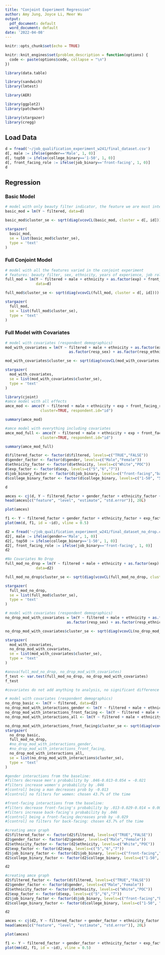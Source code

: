 ```yaml
---
title: "Conjoint Experiment Regression"
author: Amy Jung, Joyce Li, Meer Wu
output:
  pdf_document: default
  word_document: default
date: '2022-04-08'
---
```


```r
knitr::opts_chunk$set(echo = TRUE)

knitr::knit_engines$set(problem_description = function(options) {
  code <- paste(options$code, collapse = "\n")
})
```


```r
library(data.table)

library(sandwich)
library(lmtest)

library(AER) 

library(ggplot2) 
library(patchwork)

library(stargazer)
library(cregg)
```

## Load Data

```r
d = fread('~/job_qualification_experiment_w241/final_dataset.csv')
d[, male := ifelse(gender=='Male', 1, 0)]
d[, top50 := ifelse(college_binary=='1-50', 1, 0)]
d[, front_facing_role := ifelse(job_binary=='front-facing', 1, 0)]
d
```

## Regression

### Basic Model

```r
# model with only beauty filter indicator, the feature we are most interested in investigating
basic_mod = lm(Y ~ filtered, data=d)

basic_mod$cluster_se <- sqrt(diag(vcovCL(basic_mod, cluster = d[, id])))

stargazer(
  basic_mod, 
  se = list(basic_mod$cluster_se), 
  type = 'text'
)
```

### Full Conjoint Model

```r
# model with all the features varied in the conjoint experiment
# features: beauty filter, sex, ethnicity, years of experience, job role, college prestige
full_mod = lm(Y ~ filtered + male + ethnicity + as.factor(exp) + front_facing_role + top50,
              data=d)

full_mod$cluster_se <- sqrt(diag(vcovCL(full_mod, cluster = d[, id])))

stargazer(
  full_mod, 
  se = list(full_mod$cluster_se), 
  type = 'text'
)
```

### Full Model with Covariates

```r
# model with covariates (respondent demographics)
mod_with_covariates = lm(Y ~ filtered + male + ethnicity + as.factor(exp) + front_facing_role + top50 +
                             as.factor(resp_sex) + as.factor(resp_ethnicity) + as.factor(resp_age) + as.factor(resp_education), data=d)

mod_with_covariates$cluster_se <- sqrt(diag(vcovCL(mod_with_covariates, cluster = d[, id])))

stargazer(
  mod_with_covariates, 
  se = list(mod_with_covariates$cluster_se), 
  type = 'text'
)
```


```r
library(cjoint)
#amce model with all effects
amce_mod <- amce(Y ~ filtered + male + ethnicity + exp + front_facing_role + top50 + resp_sex + resp_ethnicity + resp_age + resp_education, data=d,
                cluster=TRUE, respondent.id="id")
```

```r
summary(amce_mod)
```
```r
#amce model with everything including covariates
amce_mod_full <- amce(Y ~ filtered + male + ethnicity + exp + front_facing_role + top50 + resp_sex + resp_ethnicity + resp_age + resp_education, data=d,
                cluster=TRUE, respondent.id="id")

summary(amce_mod_full)
```


```r
d$filtered_factor <- factor(d$filtered, levels=c("TRUE","FALSE"))
d$gender_factor <- factor(d$gender, levels=c("Male","Female"))
d$ethnicity_factor <- factor(d$ethnicity, levels=c("White","POC"))
d$exp_factor <- factor(d$exp, levels=c("5","6","7"))
d$job_binary_factor <- factor(d$job_binary, levels=c("front-facing","back-facing"))
d$college_binary_factor <- factor(d$college_binary, levels=c("1-50", "50-100"))

d
```


```r
amces <- cj(d, Y ~ filtered_factor + gender_factor + ethnicity_factor + exp_factor + job_binary_factor + college_binary_factor, id = ~id)
head(amces[c("feature", "level", "estimate", "std.error")], 20L)
```

```r
plot(amces)
```




```r
f1 <- Y ~ filtered_factor + gender_factor + ethnicity_factor + exp_factor + job_binary_factor + college_binary_factor
plot(mm(d, f1, id = ~id), vline = 0.5)
```
```r
d2 = fread('~/job_qualification_experiment_w241/final_dataset_no_drop.csv')
d2[, male := ifelse(gender=='Male', 1, 0)]
d2[, top50 := ifelse(college_binary=='1-50', 1, 0)]
d2[, front_facing_role := ifelse(job_binary=='front-facing', 1, 0)]
d2
```


```r
#No Covariates No Drop
full_mod_no_drop = lm(Y ~ filtered + male + ethnicity + as.factor(exp) + front_facing_role + top50,
              data=d2)

full_mod_no_drop$cluster_se <- sqrt(diag(vcovCL(full_mod_no_drop, cluster = d2[, id])))

stargazer(
  full_mod_no_drop, 
  se = list(full_mod$cluster_se), 
  type = 'text'
)
```

```r
# model with covariates (respondent demographics)
no_drop_mod_with_covariates = lm(Y ~ filtered + male + ethnicity + as.factor(exp) + front_facing_role + top50 +
                            as.factor(resp_sex) + as.factor(resp_ethnicity) + as.factor(resp_age) + as.factor(resp_education), data=d2)

no_drop_mod_with_covariates$cluster_se <- sqrt(diag(vcovCL(no_drop_mod_with_covariates, cluster = d2[, id])))

stargazer(
  mod_with_covariates, 
  no_drop_mod_with_covariates,
  se = list(mod_with_covariates$cluster_se), 
  type = 'text'
)
```
```r
#anova(full_mod_no_drop, no_drop_mod_with_covariates)
f_test <- var.test(full_mod_no_drop, no_drop_mod_with_covariates)
f_test

#covariates do not add anything to analysis, no significant difference
```

```r
# model with covariates (respondent demographics)
no_drop_basic <- lm(Y ~ filtered, data=d2)
no_drop_mod_with_interactions_gender <- lm(Y ~ filtered + male + ethnicity + as.factor(exp) + front_facing_role + top50 + filtered*male, data=d2)
no_drop_mod_with_interactions_front_facing <- lm(Y ~ filtered + male + ethnicity + as.factor(exp) + front_facing_role + top50 + filtered*front_facing_role, data=d2)
no_drop_mod_with_interactions_all <- lm(Y ~ filtered + male + ethnicity + as.factor(exp) + front_facing_role + top50 + filtered*male + filtered*front_facing_role, data=d2)

no_drop_mod_with_interactions_front_facing$cluster_se <- sqrt(diag(vcovCL(no_drop_mod_with_interactions_front_facing, cluster = d2[, id])))
stargazer(
  no_drop_basic,
  full_mod_no_drop, 
  #no_drop_mod_with_interactions_gender,
  #no_drop_mod_with_interactions_front_facing,
  no_drop_mod_with_interactions_all,
  se = list(no_drop_mod_with_interactions$cluster_se), 
  type = 'text'
)

#gender interactions from the baseline: 
#filters decrease men's probability by .046-0.013-0.054 = -0.021
#filters increase women's probability by .046
#[control] being a man decreases prob by -0.013
#[control] no filters for women: chosen 43.7% of the time 

#front-facing interactions from the baseline: 
#filters decrease front-facing's probability by .013-0.029-0.014 = 0.003
#filters increase back-facing's probability by .046
#[control] being a front-facing decreases prob by -0.029
#[control] no filters for back-facing: chosen 43.7% of the time 
```
```r
#creating amce graph
d2$filtered_factor <- factor(d2$filtered, levels=c("TRUE","FALSE"))
d2$gender_factor <- factor(d2$gender, levels=c("Male","Female"))
d2$ethnicity_factor <- factor(d2$ethnicity, levels=c("White","POC"))
d2$exp_factor <- factor(d2$exp, levels=c("5","6","7"))
d2$job_binary_factor <- factor(d2$job_binary, levels=c("front-facing","back-facing"))
d2$college_binary_factor <- factor(d2$college_binary, levels=c("1-50", "50-100"))

d2
```


```r
#creating amce graph
d2$filtered_factor <- factor(d$filtered, levels=c("TRUE","FALSE"))
d2$gender_factor <- factor(d$gender, levels=c("Male","Female"))
d2$ethnicity_factor <- factor(d$ethnicity, levels=c("White","POC"))
d2$exp_factor <- factor(d$exp, levels=c("5","6","7"))
d2$job_binary_factor <- factor(d$job_binary, levels=c("front-facing","back-facing"))
d2$college_binary_factor <- factor(d$college_binary, levels=c("1-50", "50-100"))

d2
```

```r
amces <- cj(d2, Y ~ filtered_factor + gender_factor + ethnicity_factor + exp_factor + job_binary_factor + college_binary_factor , id = ~id)
head(amces[c("feature", "level", "estimate", "std.error")], 20L)
```

```r
plot(amces)
```

```r
f1 <- Y ~ filtered_factor + gender_factor + ethnicity_factor + exp_factor + job_binary_factor + college_binary_factor
plot(mm(d2, f1, id = ~id), vline = 0.5)
```


